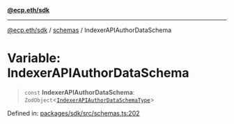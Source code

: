 [**@ecp.eth/sdk**](/sdk-reference/index.mdx)

***

[@ecp.eth/sdk](/sdk-reference/index.mdx) / [schemas](/sdk-reference/schemas/index.mdx) / IndexerAPIAuthorDataSchema

# Variable: IndexerAPIAuthorDataSchema

> `const` **IndexerAPIAuthorDataSchema**: `ZodObject`\<[`IndexerAPIAuthorDataSchemaType`](/sdk-reference/schemas/type-aliases/IndexerAPIAuthorDataSchemaType.mdx)\>

Defined in: [packages/sdk/src/schemas.ts:202](https://github.com/ecp-eth/comments-monorepo/blob/main/packages/sdk/src/schemas.ts#L202)

